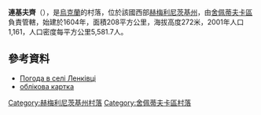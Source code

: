 {{coord|50|0|52|N|27|3|59|E|scale:30000|display=title}}

'''連基夫齊'''（{{lang-uk|Ленківці}}），是[[烏克蘭|烏克蘭]]的村落，位於該國西部[[赫梅利尼茨基州|赫梅利尼茨基州]]，由[[舍佩蒂夫卡區|舍佩蒂夫卡區]]負責管轄，始建於1604年，面積208平方公里，海拔高度272米，2001年人口1,161，人口密度每平方公里5,581.7人。

==參考資料==
*[http://weather.in.ua/ua/hmel'nickaja/13249 Погода в селі Ленківці] {{Wayback|url=http://weather.in.ua/ua/hmel%27nickaja/13249 |date=20111220134806 }}</ref>
*[http://gska2.rada.gov.ua/pls/z7502/A005?rdat1=11.04.2015&rf7571=37215 облікова картка]{{dead link|date=2018年4月 |bot=InternetArchiveBot |fix-attempted=yes }}

{{DEFAULTSORT:Ленківці}}
[[Category:赫梅利尼茨基州村落|Category:赫梅利尼茨基州村落]]
[[Category:舍佩蒂夫卡區村落|Category:舍佩蒂夫卡區村落]]


{{Khmelnytskyi-geo-stub}}